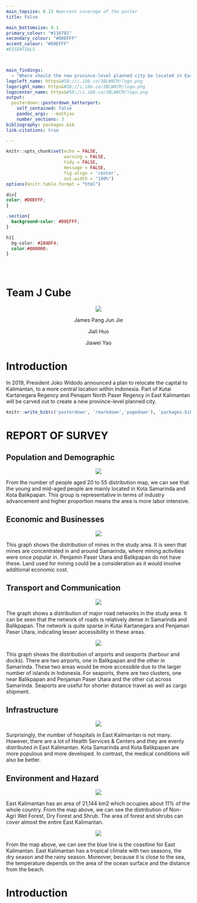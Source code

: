 ```yaml
---
main_topsize: 0.15 #percent coverage of the poster
title: False

main_bottomsize: 0.1
primary_colour: "#116781"
secondary_colour: "#D0EFFF"
accent_colour: "#D0EFFF"
#ESSENTIALS



main_findings:
  - "Where should the new province-level planned city be located in East Kalimantan?"
logoleft_name: https&#58;//i.ibb.co/3BLW8CM/logo.png
logoright_name: https&#58;//i.ibb.co/3BLW8CM/logo.png
logocenter_name: https&#58;//i.ibb.co/3BLW8CM/logo.png
output: 
  posterdown::posterdown_betterport:
    self_contained: false
    pandoc_args: --mathjax
    number_sections: 3
bibliography: packages.bib
link-citations: true

---
```


```r
knitr::opts_chunk$set(echo = FALSE,
                      warning = FALSE,
                      tidy = FALSE,
                      message = FALSE,
                      fig.align = 'center',
                      out.width = "100%")
options(knitr.table.format = "html") 
```


```css
div{
color: #D0EFFF;
}

.section{
  background-color: #D0EFFF;
}

h1{
  bg-color: #2A9DF4;
  color:#000000;
}





```

# Team J Cube

<center>
![](https://i.ibb.co/3TnKsb4/logo-removebg-preview-1.png)

James Pang Jun Jie

Jiali Huo

Jiawei Yao
</center>
# Introduction

In 2019, President Joko Widodo announced a plan to relocate the capital to Kalimantan, to a more central location within Indonesia. Part of Kutai Kartanegara Regency and Penajam North Paser Regency in East Kalimantan will be carved out to create a new province-level planned city.

```r
knitr::write_bib(c('posterdown', 'rmarkdown','pagedown'), 'packages.bib')
```

# REPORT OF SURVEY

## Population and Demographic
<center>
![](img/poster1.png)
</center>
From the number of people aged 20 to 55 distribution map, we can see that the young and mid-aged people are mainly located in Kota Samarinda and Kota Balikpapan. This group is representative in terms of industry advancement and higher proportion means the area is more labor intensive. 

## Economic and Businesses
<center>
![](img/poster2.png)
</center>
This graph shows the distribution of mines in the study area. It is seen that mines are concentrated in and around Samarinda, where mining activities were once popular in. Penjamin Paser Utara and Balikpapan do not have these. Land used for mining could be a consideration as it would involve additional economic cost.

## Transport and Communication
<center>
![](img/poster4.png)
</center>
The graph shows a distribution of major road networks in the study area. It can be seen that the network of roads is relatively dense in Samarinda and Balikpapan. The network is quite sparse in Kutai Kartanegara and Penjaman Paser Utara, indicating lesser accessibility in these areas.

<center>
![](img/poster3.png)
</center>

This graph shows the distribution of airports and seaports (harbour and docks). There are two airports, one in Balikpapan and the other in Samarinda. These two areas would be more accessible due to the larger number of islands in Indonesia. For seaports, there are two clusters, one near Balikpapan and Penjaman Paser Utara and the other cut across Samarinda. Seaports are useful for shorter distance travel as well as cargo shipment.

## Infrastructure
<center>
![](img/poster5.png)
</center>
Surprisingly, the number of hospitals in East Kalimantan is not many.  However, there are a lot of Health Services & Centers and they are evenly distributed in East Kalimantan. Kota Samarinda and Kota Balikpapan are more populous and more developed. In contrast, the medical conditions will also be better.

## Environment and Hazard
<center>
![](img/poster6.png)
</center>
East Kalimantan has an area of 21,144 km2 which occupies about 11% of the whole country. From the map above, we can see the distribution of Non-Agri Wet Forest, Dry Forest and Shrub. The area of forest and shrubs can cover almost the entire East Kalimantan.

<center>
![](img/poster7.png)
</center>
From the map above, we can see the blue line is the coastline for East Kalimantan. East Kalimantan has a tropical climate with two seasons, the dry season and the rainy season. Moreover, because it is close to the sea, the temperature depends on the area of the ocean surface and the distance from the beach.

# Introduction
